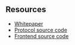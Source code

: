 ## Resources

* [Whitepaper](https://medium.com/work-hard-finance/work-hard-finance-liquid-stock-options-for-the-web-3-contributor-bf2dd059dd26)
* [Protocol source code](https://github.com/workhard-finance/protocol)
* [Frontend source code](https://github.com/workhard-finance/frontend-v1)

